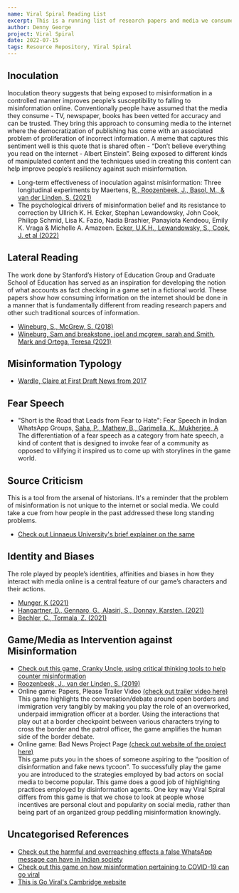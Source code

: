 ```yaml
---
name: Viral Spiral Reading List
excerpt: This is a running list of research papers and media we consumed, got inspired by and synthesized in the creation of Viral Spiral. We hope that our background research can serve as a jumping off point for other interventions.
author: Denny George
project: Viral Spiral
date: 2022-07-15
tags: Resource Repository, Viral Spiral
---
```


## Inoculation

Inoculation theory suggests that being exposed to misinformation in a controlled manner improves people’s susceptibility to falling to
misinformation online. Conventionally people have assumed that the media they consume - TV, newspaper, books has been vetted for accuracy and
can be trusted. They bring this approach to consuming media to the internet where the democratization of publishing has come with an associated
problem of proliferation of incorrect information. A meme that captures this sentiment well is this quote that is shared often - “Don’t believe everything
you read on the internet - Albert Einstein”. Being exposed to different kinds of manipulated content and the techniques used in creating this content
can help improve people’s resiliency against such misinformation.

- Long-term effectiveness of inoculation against misinformation: Three longitudinal experiments by Maertens, [R., Roozenbeek, J., Basol, M., & van der
  Linden, S. (2021)](https://psycnet.apa.org/doiLanding?doi=10.1037%2Fxap0000315)
- The psychological drivers of misinformation belief and its resistance to correction by Ullrich K. H. Ecker, Stephan Lewandowsky, John Cook, Philipp
  Schmid, Lisa K. Fazio, Nadia Brashier, Panayiota Kendeou, Emily K. Vraga & Michelle A. Amazeen. [Ecker, U.K.H., Lewandowsky, S., Cook, J. et al (2022)](https://www.nature.com/articles/s44159-021-00006-y)

## Lateral Reading

The work done by Stanford’s History of Education Group and Graduate School of Education has served as an inspiration for developing the notion
of what accounts as fact checking in a game set in a fictional world. These papers show how consuming information on the internet should be done
in a manner that is fundamentally different from reading research papers and other such traditional sources of information.

- [Wineburg, S., McGrew, S. (2018)](https://purl.stanford.edu/yk133ht8603)
- [Wineburg, Sam and breakstone, joel and mcgrew, sarah and Smith, Mark and Ortega, Teresa (2021)](https://papers.ssrn.com/sol3/papers.cfm?abstract_id=3936112)

## Misinformation Typology

- [Wardle, Claire at First Draft News from 2017](https://firstdraftnews.org/articles/fake-news-complicated/)

## Fear Speech

- "Short is the Road that Leads from Fear to Hate": Fear Speech in Indian WhatsApp Groups, [Saha, P., Mathew, B., Garimella, K., Mukherjee, A](https://arxiv.org/abs/2102.03870)  
  The differentiation of a fear speech as a category from hate speech, a kind of content that is designed to invoke fear of a community as
  opposed to vilifying it inspired us to come up with storylines in the game world.

## Source Criticism

This is a tool from the arsenal of historians. It's a reminder that the problem of misinformation is not unique to the internet or social media.
We could take a cue from how people in the past addressed these long standing problems.

- [Check out Linnaeus University's brief explainer on the same](https://lnu.se/en/library/search-and-evaluate/source-criticism2/)

## Identity and Biases

The role played by people’s identities, affinities and biases in how they interact with media online is a central feature of our
game’s characters and their actions.

- [Munger, K (2021)](https://www.cambridge.org/core/journals/journal-of-experimental-political-science/article/abs/dont-me-experimentally-reducing-partisan-incivility-on-twitter/CA72D8773AC00916F5A551F80E6C06D3)
- [Hangartner, D., Gennaro, G., Alasiri, S., Donnay, Karsten. (2021)](https://www.pnas.org/doi/10.1073/pnas.2116310118)
- [Bechler, C., Tormala, Z. (2021)](https://www.journals.uchicago.edu/doi/abs/10.1086/711732)

## Game/Media as Intervention against Misinformation

- [Check out this game, Cranky Uncle, using critical thinking tools to help counter misinformation](https://crankyuncle.com/)
- [Roozenbeek, J., van der Linden, S. (2019)](https://www.nature.com/articles/s41599-019-0279-9)
- Online game: Papers, Please
  Trailer Video [(check out trailer video here)](https://www.youtube.com/watch?v=_QP5X6fcukM)  
  This game highlights the conversation/debate around open borders and immigration very tangibly by making you play the role of an overworked,
  underpaid immigration officer at a border. Using the interactions that play out at a border checkpoint between various characters trying to
  cross the border and the patrol officer, the game amplifies the human side of the border debate.
- Online game: Bad News
  Project Page [(check out website of the project here)](https://www.getbadnews.com/en/)  
  This game puts you in the shoes of someone aspiring to the “position of disinformation and fake news tycoon”. To successfully play the game
  you are introduced to the strategies employed by bad actors on social media to become popular. This game does a good job of highlighting
  practices employed by disinformation agents. One key way Viral Spiral differs from this game is that we chose to look at people whose
  incentives are personal clout and popularity on social media, rather than being part of an organized group peddling misinformation knowingly.

## Uncategorised References

- [Check out the harmful and overreaching effects a false WhatsApp message can have in Indian society](https://www.lse.ac.uk/media-and-communications/research/research-projects/whatsapp-vigilantes)
- [Check out this game on how misinformation pertaining to COVID-19 can go viral](https://www.goviralgame.com/books/go-viral/title)
- [This is Go Viral's Cambridge website](https://www.cam.ac.uk/stories/goviral)
